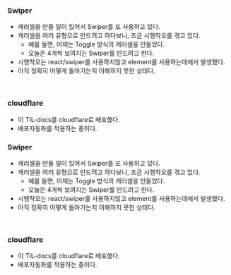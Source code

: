 ### Swiper

- 캐러셀을 만들 일이 있어서 Swiper를 또 사용하고 있다.
- 캐러셀을 여러 유형으로 만드려고 하다보니, 조금 시행착오를 겪고 있다.
  - 예를 들면, 어제는 Toggle 방식의 캐러셀을 만들었다.
  - 오늘은 4개씩 보여지는 Swiper를 만드려고 한다.
- 시행착오는 react/swiper를 사용하지않고 element를 사용하는데에서 발생했다.
- 아직 정확히 어떻게 돌아가는지 이해하지 못한 상태다.

<br />

### cloudflare

- 이 TIL-docs를 cloudflare로 배포했다.
- 배포자동화를 적용하는 중이다.

### Swiper

- 캐러셀을 만들 일이 있어서 Swiper를 또 사용하고 있다.
- 캐러셀을 여러 유형으로 만드려고 하다보니, 조금 시행착오를 겪고 있다.
  - 예를 들면, 어제는 Toggle 방식의 캐러셀을 만들었다.
  - 오늘은 4개씩 보여지는 Swiper를 만드려고 한다.
- 시행착오는 react/swiper를 사용하지않고 element를 사용하는데에서 발생했다.
- 아직 정확히 어떻게 돌아가는지 이해하지 못한 상태다.

<br />

### cloudflare

- 이 TIL-docs를 cloudflare로 배포했다.
- 배포자동화를 적용하는 중이다.
